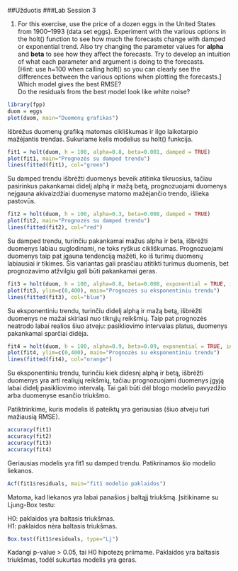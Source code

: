 ##Užduotis 
###Lab Session 3

1. For this exercise, use the price of a dozen eggs in the United States from 1900–1993 (data set eggs). Experiment with the various options in the holt() function to see how much the forecasts change with damped or exponential trend. Also try changing the parameter values for **alpha** and **beta** to see how they affect the forecasts. Try to develop an intuition of what each parameter and argument is doing to the forecasts.  
[Hint: use h=100 when calling holt() so you can clearly see the differences between the various options when plotting the forecasts.]    
Which model gives the best RMSE?  
Do the residuals from the best model look like white noise?  

```r
library(fpp)
duom = eggs
plot(duom, main="Duomenų grafikas")
```

Išbrėžus duomenų grafiką matomas cikliškumas ir ilgo laikotarpio mažėjantis trendas. 
Sukuriame kelis modelius su holt() funkcija.

```r
fit1 = holt(duom, h = 100, alpha=0.8, beta=0.001, damped = TRUE)
plot(fit1, main="Prognozės su damped trendu")
lines(fitted(fit1), col="green")
```

Su damped trendu išbrėžti duomenys beveik atitinka tikruosius, tačiau pasirinkus pakankamai didelį alphą ir mažą betą, prognozuojami duomenys neįgauna akivaizdžiai duomenyse matomo mažėjančio trendo, išlieka pastovūs. 

```r
fit2 = holt(duom, h = 100, alpha=0.3, beta=0.008, damped = TRUE)
plot(fit2, main="Prognozės su damped trendu")
lines(fitted(fit2), col="red")
```

Su damped trendu, turinčiu pakankamai mažus alpha ir beta, išbrėžti duomenys labiau suglodinami, ne toks ryškus cikliškumas. Prognozuojami duomenys taip pat įgauna tendenciją mažėti, ko iš turimų duomenų labiausiai ir tikimes. Šis variantas gali prasčiau atitikti turimus duomenis, bet prognozavimo atžvilgiu gali būti pakankamai geras. 

```r
fit3 = holt(duom, h = 100, alpha=0.8, beta=0.008, exponential = TRUE, initial="simple")
plot(fit3, ylim=c(0,400), main="Prognozės su eksponentiniu trendu")
lines(fitted(fit3), col="blue")
```

Su eksponentiniu trendu, turinčiu didelį alphą ir mažą betą, išbrėžti duomenys ne mažai skiriasi nuo tikrųjų reikšmių. Taip pat prognozės neatrodo labai realios šiuo atveju: pasikliovimo intervalas platus, duomenys pakankamai sparčiai didėja. 

```r
fit4 = holt(duom, h = 100, alpha=0.9, beta=0.09, exponential = TRUE, initial="simple")
plot(fit4, ylim=c(0,400), main="Prognozės su eksponentiniu trendu")
lines(fitted(fit4), col="orange")
```

Su eksponentiniu trendu, turinčiu kiek didesnį alphą ir betą, išbrėžti duomenys yra arti realiųjų reikšmių, tačiau prognozuojami duomenys įgyją labai didelį pasikliovimo intervalą. Tai gali būti dėl blogo modelio pavyzdžio arba duomenyse esančio triukšmo. 

Patiktrinkime, kuris modelis iš pateiktų yra geriausias (šiuo atveju turi mažiausią RMSE).

```r
accuracy(fit1)
accuracy(fit2)
accuracy(fit3)
accuracy(fit4)
```

Geriausias modelis yra fit1 su damped trendu. Patikrinamos šio modelio liekanos.

```r
Acf(fit1$residuals, main="fit1 modelio paklaidos")
```

Matoma, kad liekanos yra labai panašios į baltąjį triukšmą. Įsitikiname su Ljung-Box testu:  

H0: paklaidos yra baltasis triukšmas.  
H1: paklaidos nėra baltasis triukšmas.  

```r
Box.test(fit1$residuals, type="Lj")
```

Kadangi p-value > 0.05, tai H0 hipotezę priimame. Paklaidos yra baltasis triukšmas, todėl sukurtas modelis yra geras. 

